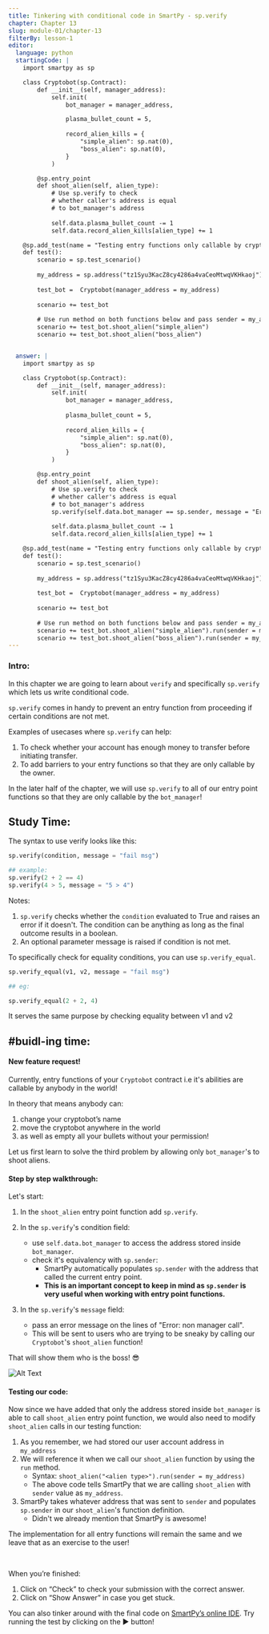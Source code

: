 ```yaml
---
title: Tinkering with conditional code in SmartPy - sp.verify
chapter: Chapter 13
slug: module-01/chapter-13
filterBy: lesson-1
editor:
  language: python
  startingCode: |
    import smartpy as sp

    class Cryptobot(sp.Contract):
        def __init__(self, manager_address):
            self.init(
                bot_manager = manager_address,

                plasma_bullet_count = 5, 
                
                record_alien_kills = {
                    "simple_alien": sp.nat(0), 
                    "boss_alien": sp.nat(0), 
                }
            )

        @sp.entry_point
        def shoot_alien(self, alien_type):
            # Use sp.verify to check 
            # whether caller's address is equal 
            # to bot_manager's address
     
            self.data.plasma_bullet_count -= 1
            self.data.record_alien_kills[alien_type] += 1

    @sp.add_test(name = "Testing entry functions only callable by cryptobot manager")
    def test():
        scenario = sp.test_scenario()
        
        my_address = sp.address("tz1Syu3KacZ8cy4286a4vaCeoMtwqVKHkaoj")
        
        test_bot =  Cryptobot(manager_address = my_address)
        
        scenario += test_bot
        
        # Use run method on both functions below and pass sender = my_address to it. 
        scenario += test_bot.shoot_alien("simple_alien")
        scenario += test_bot.shoot_alien("boss_alien")


  answer: |  
    import smartpy as sp

    class Cryptobot(sp.Contract):
        def __init__(self, manager_address):
            self.init(
                bot_manager = manager_address, 
                
                plasma_bullet_count = 5,
                
                record_alien_kills = {
                    "simple_alien": sp.nat(0), 
                    "boss_alien": sp.nat(0), 
                }
            )

        @sp.entry_point
        def shoot_alien(self, alien_type):
            # Use sp.verify to check 
            # whether caller's address is equal 
            # to bot_manager's address
            sp.verify(self.data.bot_manager == sp.sender, message = "Error: non manager call")
            
            self.data.plasma_bullet_count -= 1
            self.data.record_alien_kills[alien_type] += 1

    @sp.add_test(name = "Testing entry functions only callable by cryptobot manager")
    def test():
        scenario = sp.test_scenario()
        
        my_address = sp.address("tz1Syu3KacZ8cy4286a4vaCeoMtwqVKHkaoj")
        
        test_bot =  Cryptobot(manager_address = my_address)
        
        scenario += test_bot
        
        # Use run method on both functions below and pass sender = my_address to it. 
        scenario += test_bot.shoot_alien("simple_alien").run(sender = my_address)
        scenario += test_bot.shoot_alien("boss_alien").run(sender = my_address)
---
```


### Intro: 
In this chapter we are going to learn about `verify` and specifically `sp.verify` which lets us write conditional code. 

`sp.verify` comes in handy to prevent an entry function from proceeding if certain conditions are not met. 

Examples of usecases where `sp.verify` can help: 

1. To check whether your account has enough money to transfer before initiating transfer. 
2. To add barriers to your entry functions so that they are only callable by the owner. 

In the later half of the chapter, we will use `sp.verify` to all of our entry point functions so that they are only callable by the `bot_manager`!



## Study Time: 


The syntax to use verify looks like this: 

```python
sp.verify(condition, message = "fail msg"​)

## example: 
sp.verify(2 + 2 == 4)
sp.verify(4 > 5, message = "5 > 4")

```

Notes:

1. `sp.verify` checks whether the `condition` evaluated to <span class="string-highlight">True</span> and raises an error if it doesn't. The condition can be anything as long as the final outcome results in a boolean. 
2. An optional parameter message is raised if condition is not met.


To specifically check for equality conditions, you can use `sp.verify_equal`. 

```python
sp.verify_equal(v1, v2, message = "fail msg"​)

## eg: 

sp.verify_equal(2 + 2, 4)

```

It serves the same purpose by checking equality between <span class="string-highlight">v1</span> and <span class="string-highlight">v2</span>


## #buidl-ing time:

#### New feature request!

Currently, entry functions of your `Cryptobot` contract i.e it's abilities are callable by anybody in the world! 

In theory that means anybody can:

1. change your cryptobot’s name 
2. move the cryptobot anywhere in the world 
3. as well as empty all your bullets without your permission!


Let us first learn to solve the third problem by allowing only `bot_manager`'s to shoot aliens. 

#### Step by step walkthrough: 

Let's start: 

1. In the `shoot_alien` entry point function add `sp.verify`. 
2. In the `sp.verify`'s condition field: 
    * use `self.data.bot_manager` to access the address stored inside `bot_manager`. 
    * check it's equivalency with `sp.sender`:
       * SmartPy automatically populates `sp.sender` with the address that called the current entry point.
       * **This is an important concept to keep in mind as `sp.sender` is very useful when working with entry point functions.**
 
3. In the `sp.verify`'s `message` field: 
    * pass an error message on the lines of <span class="string-highlight">"Error: non manager call".</span>
    * This will be sent to users who are trying to be sneaky by calling our `Cryptobot`'s `shoot_alien` function! 

That will show them who is the boss! 😎

![Alt Text](https://media.giphy.com/media/tRl9evJaEURRm/giphy.gif)

#### Testing our code: 

Now since we have added that only the address stored inside `bot_manager` is able to call `shoot_alien` entry point function, we would also need to modify `shoot_alien` calls in our testing function: 

1. As you remember, we had stored our user account address in `my_address`
2. We will reference it when we call our `shoot_alien` function by using the `run` method. 
    * Syntax: `shoot_alien("<alien type>").run(sender = my_address)`
    * The above code tells SmartPy that we are calling `shoot_alien` with `sender` value as `my_address`. 
4. SmartPy takes whatever address that was sent to `sender` and populates `sp.sender` in our `shoot_alien`'s function definition. 
    * Didn't we already mention that SmartPy is awesome! 


The implementation for all entry functions will remain the same and we leave that as an exercise to the user! 


<br />

When you’re finished:

1. Click on “Check” to check your submission with the correct answer.
2. Click on “Show Answer” in case you get stuck.


You can also tinker around with the final code on [SmartPy’s online IDE](https://smartpy.io/demo/index.html?code=eJyNVE2P0zAQvfdXjMKBRJSIhWW1qlQJqUJCWnHi47AIWY4z3Zo6dtZ2tgqI_87Y@WjS7QI@VLH95s34vZnKqjbWg6u49XUL3IGrFwuhuHOwsW3tTWF86up8Y7S3XPhstQBaJW6BMamlZyx1qLZLqLjmd2gZL0uLzvXAsMJ9HrDpeBQWMbM@CNan4UuYYWebmsqrOCsapdAzYRrtieDt8ukIi8LYknElUbO9VMpRwK8ZJKzEyapW2OGSFWmRa@7TV9lJNRFbGOf@ifw97rJF_HxHSCQpW1Ybqf0optsZkiPS9Xp2xfq2xomUz@CLw5DtAa3ctuANiB2KPUwQhx36HWkqOOljnzvoJQXpAO8brqZgIpj4cAQfzRtyxbLyknuez5xbB4hDXaKlJqBQOiZ1k_fWGrsCbfTgbawoyUbqeYNE5nPWvlzDxRnoY0@_HSX7Di9C1CLITS9iHp1PNa9iZZ9pI_UdRB9g22jhpdEOjFZtrJEXCqGg72EChhdQ8cGsyNa74gRqbqWBqEO4YcNR2j01_lTt0NkdsN@kif958alt3txwcXst2svX11f88oFv0Hz0h_uvNx_23PxIJkQxQyhpDZMJPZmeME9jwknwWCypMxAdb7vmsg0ZRh1kShIkNMduIlGByhyA6xLq8BfR2T7LFjpK@vzpfPm01ecTl@WUPD1Dmv0n22Qm_8L1B4Uuhoo-). Try running the test by clicking on the ▶️ button!

